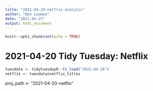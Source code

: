 ```yaml
---
title: "2021-04-20-netflix-analysis"
author: "Ben Leamon"
date: "2021-04-27"
output: html_document
---
```


```r
knitr::opts_chunk$set(echo = TRUE)
```

# 2021-04-20 Tidy Tuesday: Netflix
```r
tuesdata <- tidytuesdayR::tt_load("2021-04-20")
netflix <- tuesdata$netflix_titles
```
proj_path <- "2021-04-20-netflix"


